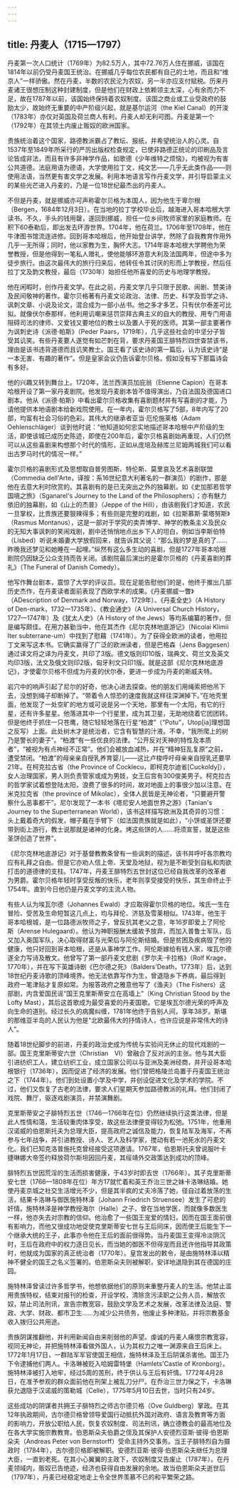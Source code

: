 ```yaml
---
---
---
```

title: 丹麦人（1715—1797）
---




丹麦第一次人口统计（1769年）为82.5万人，其中72.76万人住在挪威，该国在1814年以前仍受丹麦国王统治。在挪威几乎每位农民都有自己的土地，而且和“维京人”一样骄傲。然在丹麦，半数的农民沦为农奴，另一半亦应支付赋税。历来丹麦诸王很想压制这种封建制度，但是他们在财政上依赖领主太深，心有余而力不足，故在1787年以前，该国始终保持着农奴制度。该国之商业或工业受政府的鼓励太少，故始终无重要的中产阶级兴起，就是基尔运河（the Kiel Canal）的开浚（1783年）亦仅对英国及荷兰商人有利，丹麦人却无利可图。丹麦是第一个（1792年）在其领土内废止贩奴的欧洲国家。

贵族统治着这个国家，路德教派霸占了教坛、报纸，并希望统治人的心灵。自1537年至1849年所采行的严厉出版权检查规定，已使非路德正统论的印刷品及言论皆成非法，而且有许多非神学作品，如歌德《少年维特之烦恼》，均被视为有害公共道德。法庭用语为德语，大学使用拉丁文，纯文艺——几乎无此类作品——则使用法语，当然更有害文学之发展。利用本地语言写作丹麦文学，并引导启蒙主义的某些光芒进入丹麦的，乃是一位18世纪最杰出的丹麦人。

不但是丹麦，就是挪威亦可声称霍尔贝格为本国人，因为他生于卑尔根（Bergen，1684年12月3日）。在当地的拉丁学校毕业后，越海进入哥本哈根大学读书。不久，手头的钱用罄，遂回到挪威，担任一位乡间牧师家里的家庭教师。在积下60泰勒后，即出发去环游世界。1704年，他在荷兰。1706年至1708年，他在牛津图书馆流连进修。回到哥本哈根后，他开始登台讲学，然除了自我教育作用外几乎一无所得；同时，他以家教为生，胸怀大志。1714年哥本哈根大学聘他为荣誉教授，但是他得到一笔私人赠礼，使他能够环游意大利及法国两年，但途中多为徒步旅行。由这次最伟大的旅行归来后，他转任令其讨厌的形而上学教授，然后任拉丁文及韵文教授，最后（1730年）始担任他所喜爱的历史与地理学教授。

他在闲暇时，创作丹麦文学。在此之前，丹麦文学几乎只限于民歌、闹剧、赞美诗及民间敬神的著作。霍尔贝格著有丹麦文论政治、法律、历史、科学及哲学之诗、讽刺文章、小说及论文，混合成为一部小丛书。他之多才多艺，只有伏尔泰差可比拟。就像伏尔泰那样，他利用讥嘲来惩罚崇拜古典主义的自大的教授、用专门用语阻碍司法的律师、又爱钱又要地位的教士以及置人于死的医师。其第一部主要著作为讽刺史诗《派德·帕斯》（Peder Paars，1719年），几乎这些社会的中坚分子皆受其讥笑。有些丹麦要人遂觉有如芒刺在背，要求丹麦国王腓特烈四世查禁该书，理由是该书违背道德而且讥笑教士。国王看了该史诗的第一篇后，认为该史诗“是一本无害、有趣的著作”。但是皇家会议仍告诉霍尔贝格，假如没有写下那篇诗会有多好。

他的兴趣又转到舞台上。1720年，法兰西演员加庇翁（Etienne Capion）在哥本哈根开设了第一家丹麦剧院。他发现丹麦剧本皆不值得演出，乃自法国及德国进口剧本。他从《派德·帕斯》中看出霍尔贝格收集有喜剧题材并有写喜剧的才能，乃请他提供本地语剧本给新戏院使用。在一年内，霍尔贝格写了5部，8年内写了20部，均富有社会习俗的色彩。其伟大的继承者亚当·厄伦施莱格（Adam Oehlenschläger）谈到他时说：“他知道如何忠实地描述哥本哈根中产阶级的生活，即使该城已成历史陈迹，即使在200年后，霍尔贝格喜剧始再重现，人们仍然可以从这些喜剧来构想那个时代的情形，正如从庞培及赫库兰尼姆两城我们可以看出古罗马时代的情况一样。”

霍尔贝格的喜剧形式及思想取自普劳图斯、特伦斯、莫里哀及艺术喜剧联盟（Commedia dell'Arte，译按：系16世纪意大利著名的一群演员）的剧作，那是他在去意大利时欣赏的。其喜剧有的是已无突出之外的独幕剧，如《史加那若哲学国境之旅》（Sganarel's Journey to the Land of the Philosophers）；亦有魅力依旧的独幕剧，如《山上的杰普》（Jeppe of the Hill），由该剧我们才知道，农民一旦掌权，比贵族还要狠辣得多；有些则是完整的戏剧，如《拉斯慕斯·蒙塔努斯》（Rasmus Montanus），这是一部对于学究的卖弄博学、神学的教条主义及民众的无知大事讽刺的笑闹戏剧，剧中还悄悄地点出乡下人的坦白，例如当李斯伯特（Lisbed）听说未婚妻大学放假回来，就告诉其父说：“那么我的梦是真的了……昨晚我还梦见和她睡在一起哩。”纵然有这么多生动的喜剧，但是1727年哥本哈根剧院仍因缺乏公众支持而告关闭。该剧院最后演出的是霍尔贝格的《丹麦喜剧的葬礼》（The Funeral of Danish Comedy）。

他写作舞台剧本，震惊了大学的评议员。现在足能告慰他们的是，他终于推出几部历史杰作，在丹麦读者面前表现了西欧学术的成果。《丹麦挪威一瞥》（ADescription of Denmark and Norway，1729年）、《丹麦全史》（A History of Den-mark，1732—1735年）、《教会通史》（A Universal Church History，1727—1747年）及《犹太人史》（A History of the Jews）等均系编纂的著作，但是编写颇佳。在用力甚勤当中，他在其杰作《尼尔克林地底游记》（Nicolai Klimii Iter subterrane-um）中找到了慰藉（1741年）。为了获得全欧洲的读者，他用拉丁文来写这本书。它确实赢得了广泛的欧洲读者，但是巴格森（Jens Baggesen）通过译文将之译为丹麦文，共印了3版。德文版则印10版，瑞典文、荷兰文及英文均印3版，法文及俄文则印2版，匈牙利文只印1版。就是这部《尼尔克林地底游记》，才使霍尔贝格不但成为丹麦的伏尔泰，更进一步成为丹麦的斯威夫特。

岩穴中的响声引起了尼尔的好奇，他决心进去探查。他的朋友们用绳索把他吊下去，没想到绳子却断掉了。“带着令人惊恐的速度我就这样往深渊掉下。”在地壳里面，他发现了一处空旷的地方或可说是另一个天地，那里有一个太阳，有它的行星，还有许多星星。他落进其中一个行星里，成为其卫星，无助地绕着它团团转。但是他终于抓住一只苍鹰，随它轻轻地落在行星“柏渡”（“Potu”，Utop[ia]理想国之反写）上面。此处树木才是统治者，它含有智慧的汁液。不幸，“我所爬上的树乃是警长的妻子”。“柏渡”有一些优良的法律。“公开反对天神的特性及本质者”，“被视为有点神经不正常”。他们会被放血减热，并在“精神狂乱复原”之前，遭受禁闭。“柏渡”的母亲亲自授乳养育婴儿——这比卢梭呼吁母亲亲自授乳还要早21年。在柯克拉古省（the Province of Cocklecu，即柯克尔迪省[Cuckoldy]），女人治理国家，男人则负责管家或成为男妓，女王后宫有300俊美男子。柯克拉古的哲学家试着想登陆太阳，浪费了很多的时间，故对地面上的事很少加以注意。在米克拉克省（the province of Mikolac），全体人民皆是无神论者，“只要避开警察什么恶事都干”。尼尔发现了一本书《塔尼安人地面世界之游》（Tanian's Journey to the Superterranean World），该书这样描写欧洲及其奇异的习惯：头上戴着奇大的假发，帽子戴在手臂下（如法国贵族就是如此），“小饼或圣饼还要带到街上游行，教士说那就是诸神的化身。烤这些饼的人……将须宣誓，就是这些圣饼创造了世界”。

《尼尔克林地底游记》对于基督教教条曾有一些讽刺的描述，该书并呼吁各宗教均应有礼拜之自由。但是它亦劝人信上帝、天堂及地狱，视为是不断受到自私和肉欲打击的道德律的支柱。1747年，丹麦王腓特烈五世封这位已经自我改革的改革者为男爵。霍尔贝格年轻时享受反叛的快乐，老年则享受接受的快乐，其生命终止于1754年。直到今日他仍是丹麦文学的主流人物。

有些人认为埃瓦尔德（Johannes Ewald）才应取得霍尔贝格的地位。埃氏一生在冒险、受苦及生命短暂这几点上，均与拜伦、济慈及雪莱相似。1743年，他生于哥本哈根城，是一位路德派牧师之子，曾反抗其老父之意，年16岁即爱上了阿伦斯（Arense Hulegaard）。他认为神职报酬太缓故予放弃，而加入普鲁士军队，后又加入奥国军队，决心取得财富与光荣后与阿伦斯结婚。但是贫困及疾病毁了他的健康，他只好回到哥本哈根，还是从事神学工作。阿伦斯嫁给有钱人家，埃瓦尔德遂全力写诗及散文。他曾写了第一部丹麦文悲剧《罗尔夫·卡拉格》（Rolf Krage，1770年），并在写下英雄诗剧《巴尔德之死》（Balders'Death，1773年）后，达到18世纪丹麦诗歌的顶峰境界。他无法依靠写作为生，曾退隐乡下养病，最后得到政府一笔津贴才复原如常。为报答政府之雅意他写了《渔夫》（The Fishers）这部剧，内含爱国民谣“国王克里斯蒂安立在高墙上”（King Christian Stood by the Lofty Mast），其后这首歌成为最受喜爱的丹麦国歌。它是埃瓦尔德光荣的呼声及向生命的道别。经过长久的病魔纠缠，1781年他终于告别人间，享年38岁。斯堪的那维亚半岛的人民认为他是“北欧最伟大的抒情诗人，也许应说是非常伟大的诗人”。

随着18世纪脚步的前进，丹麦的政治史成为传统与实验间无休止的现代戏剧的一部。国王克里斯蒂安六世（Christian　Ⅵ）曾融合了反对派的主张。他与其大臣引进纺织工人，建立纺织工业，成立国家公司以与亚洲及美洲经商，并开设哥本哈根银行（1736年），因而促进了经济的发展。他们曾把格陵兰岛置于丹麦国王统治之下（1744年）。他们到处设置小学及中学，并创设促进文化及学术的学院。不过，他们又恢复了古老的法律，要求人们星期天参加路德教派的礼拜。他们封闭了戏院、舞厅，驱逐戏剧演员，并禁演舞剧。

克里斯蒂安之子腓特烈五世（1746—1766年在位）仍然继续执行这类法律，但是此人性情和蔼，生活较重肉体享受，故这些法律便变得较为松弛。1751年，他重用汉诺威的伯恩斯托夫为总理大臣，提高政府之诚信及能力，恢复陆军及海军，不再参与七年战争，并引进教授、诗人、艺人及科学家，搅动有若一池死水的丹麦文化。我们已知克洛普施托克曾经接受这项邀请。1767年，伯恩斯托夫曾说服叶卡捷琳娜大帝签约释放荷尔斯坦因回丹麦，其绥靖外交政策达到成功的顶峰。

腓特烈五世因荒淫的生活而损害健康，于43岁时即去世（1766年）。其子克里斯蒂安七世（1766—1808年在位）年方17就忙着和英王乔治三世之妹卡洛琳结婚。她使丹麦京城之社交生活增光不少，但是其半疯的丈夫冷落了她，径自过着放荡的生活，结果卡洛琳与御医施特林泽（Johann Friedrich Struensee）发生了可悲的奸情。施特林泽是神学教授海尔（Halle）之子，曾在当地学医，而就像多数医生一样，他亦失去对宗教的信仰。他治愈了一些国王宠爱的情妇，因而在国王面前很有影响力，而他又很成功地促使克里斯蒂安七世与王后同床，因而使王后能生下一个继承大统的王子，此事亦令他在王后的面前很得势。当丹麦国王变得冷淡阴沉时，王后在政府中的权力逐日见长，而当她的御医不但得宠而且还许他指导其政策时，他就成为国家的真正统治者（1770年）。皇宫发出的敕令，是由施特林泽以精神不健全的国王之名义签署的。伯恩斯朵夫则被解职，安详地退隐到其在德国的庄园。

施特林泽曾读过许多哲学书，他想依据他们的原则来重整丹麦人的生活。他禁止滥用贵族特权，结束对报刊的检查，开设学校，清除贪污渎职之公务人员，解放农奴，禁止司法刑讯，宣告宗教宽容，鼓励文学及艺术之发展，改革法律及法庭、警政、大学、财政、都市卫生……为减少公共债务，他废止多种津贴，并将宗教基金收入拨归公共用途。

贵族阴谋推翻他，并利用新闻自由来削弱他的声望。虔诚的丹麦人痛恨宗教宽容，视同无神论，并把施特林泽看做外国人，认为其权力之唯一渊源来自王后床上。1772年1月17日，一群陆军军官使国王相信，施特林泽及王后阴谋杀害他。国王乃下令逮捕他们两人。卡洛琳被贬入哈姆雷特堡（Hamlets'Castle of Kronborg）。施特林泽被打入地牢，经过5周的苦刑，终于供认与王后有奸情。1772年4月28日，在准予参观的群众面前他在刑架上被乱刀分尸。在乔治三世力保之下，卡洛琳获允退隐于汉诺威的策勒城（Celle），1775年5月10日去世，当时只有24岁。

这些成功的阴谋者共拥王子腓特烈之师古尔德贝格（Ove Guldberg）掌政。在其12年执政期间，古尔德贝格曾领导爱国行动抵抗外国对政府、语言及教育等方面的影响力，开放公职给人民，恢复农奴制度、司法刑讯，确立德教会的最高地位及在各大学实施宗教教育。伯恩斯朵夫伯爵之侄及其保护人安德烈亚斯·彼得·伯恩斯朵夫（Andreas Peter von Bernstorff）受命主持外交事务。当王子腓特烈自为摄政时（1784年），古尔德贝格即被解职。安德烈亚斯·彼得·伯恩斯朵夫继任为总理大臣，一直到老死。在其小心翼翼的主政下，农奴制度又告废止（1787年）。在丹麦领域内，贩奴已告绝迹，经济也获得自由发展的余地。故当伯恩斯朵夫逝世后（1797年），丹麦已经稳定地走上令全世界羡慕不已的和平繁荣之路。